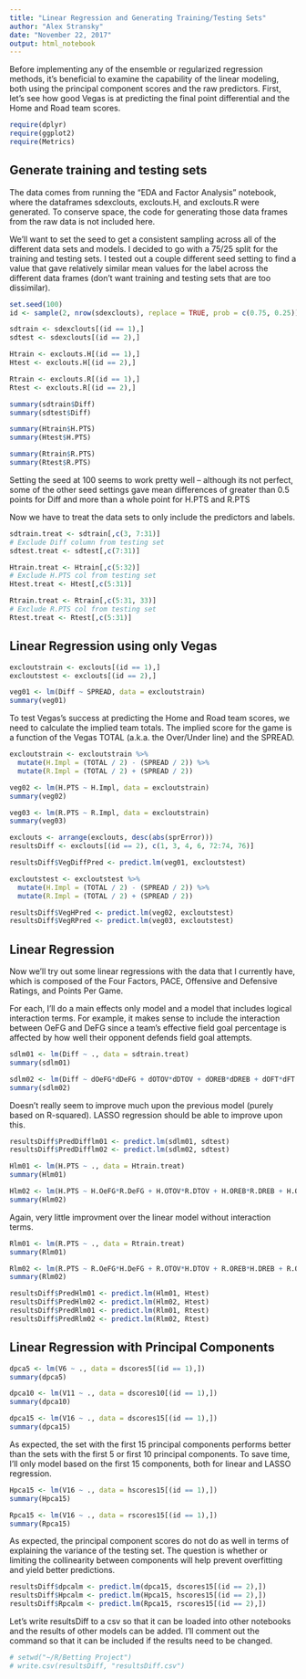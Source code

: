 ---
title: "Linear Regression and Generating Training/Testing Sets"
author: "Alex Stransky"
date: "November 22, 2017"
output: html_notebook
---

Before implementing any of the ensemble or regularized regression methods, it's beneficial to examine the capability of the linear modeling, both using the principal component scores and the raw predictors. First, let's see how good Vegas is at predicting the final point differential and the Home and Road team scores.

```{r}
require(dplyr)
require(ggplot2)
require(Metrics)
```

## Generate training and testing sets

The data comes from running the "EDA and Factor Analysis" notebook, where the dataframes sdexclouts, exclouts.H, and exclouts.R were generated. To conserve space, the code for generating those data frames from the raw data is not included here. 

We'll want to set the seed to get a consistent sampling across all of the different data sets and models. I decided to go with a 75/25 split for the training and testing sets. I tested out a couple different seed setting to find a value that gave relatively similar mean values for the label across the different data frames (don't want training and testing sets that are too dissimilar).

```{r}
set.seed(100)
id <- sample(2, nrow(sdexclouts), replace = TRUE, prob = c(0.75, 0.25))

sdtrain <- sdexclouts[(id == 1),]
sdtest <- sdexclouts[(id == 2),]

Htrain <- exclouts.H[(id == 1),]
Htest <- exclouts.H[(id == 2),]

Rtrain <- exclouts.R[(id == 1),]
Rtest <- exclouts.R[(id == 2),]

summary(sdtrain$Diff)
summary(sdtest$Diff)

summary(Htrain$H.PTS)
summary(Htest$H.PTS)

summary(Rtrain$R.PTS)
summary(Rtest$R.PTS)
```

Setting the seed at 100 seems to work pretty well -- although its not perfect, some of the other seed settings gave mean differences of greater than 0.5 points for Diff and more than a whole point for H.PTS and R.PTS

Now we have to treat the data sets to only include the predictors and labels.

```{r}
sdtrain.treat <- sdtrain[,c(3, 7:31)]
# Exclude Diff column from testing set
sdtest.treat <- sdtest[,c(7:31)]

Htrain.treat <- Htrain[,c(5:32)]
# Exclude H.PTS col from testing set
Htest.treat <- Htest[,c(5:31)]

Rtrain.treat <- Rtrain[,c(5:31, 33)]
# Exclude R.PTS col from testing set
Rtest.treat <- Rtest[,c(5:31)]
```

## Linear Regression using only Vegas

```{r}
excloutstrain <- exclouts[(id == 1),]
excloutstest <- exclouts[(id == 2),]
```


```{r}
veg01 <- lm(Diff ~ SPREAD, data = excloutstrain)
summary(veg01)
```

To test Vegas's success at predicting the Home and Road team scores, we need to calculate the implied team totals. The implied score for the game is a function of the Vegas TOTAL (a.k.a. the Over/Under line) and the SPREAD.

```{r}
excloutstrain <- excloutstrain %>%
  mutate(H.Impl = (TOTAL / 2) - (SPREAD / 2)) %>%
  mutate(R.Impl = (TOTAL / 2) + (SPREAD / 2))

veg02 <- lm(H.PTS ~ H.Impl, data = excloutstrain)
summary(veg02)
```

```{r}
veg03 <- lm(R.PTS ~ R.Impl, data = excloutstrain)
summary(veg03)
```

```{r}
exclouts <- arrange(exclouts, desc(abs(sprError)))
resultsDiff <- exclouts[(id == 2), c(1, 3, 4, 6, 72:74, 76)]

resultsDiff$VegDiffPred <- predict.lm(veg01, excloutstest)

excloutstest <- excloutstest %>%
  mutate(H.Impl = (TOTAL / 2) - (SPREAD / 2)) %>%
  mutate(R.Impl = (TOTAL / 2) + (SPREAD / 2))

resultsDiff$VegHPred <- predict.lm(veg02, excloutstest)
resultsDiff$VegRPred <- predict.lm(veg03, excloutstest)
```


## Linear Regression

Now we'll try out some linear regressions with the data that I currently have, which is composed of the Four Factors, PACE, Offensive and Defensive Ratings, and Points Per Game.

For each, I'll do a main effects only model and a model that includes logical interaction terms. For example, it makes sense to include the interaction between OeFG and DeFG since a team's effective field goal percentage is affected by how well their opponent defends field goal attempts.

```{r}
sdlm01 <- lm(Diff ~ ., data = sdtrain.treat)
summary(sdlm01)
```

```{r}
sdlm02 <- lm(Diff ~ dOeFG*dDeFG + dOTOV*dDTOV + dOREB*dDREB + dOFT*dFT + dOeFGL5*dDeFGL5 + dOTOVL5*dDTOVL5 + dOREBL5*dDREBL5 + dOFTL5*dFTL5 + dORTG*dDRTG + dORTGL5*dDRTGL5 + dPPG*dPPGA + dPPGL5*dPPGAL5, data = sdtrain.treat)
summary(sdlm02)
```

Doesn't really seem to improve much upon the previous model (purely based on R-squared). LASSO regression should be able to improve upon this.


```{r}
resultsDiff$PredDifflm01 <- predict.lm(sdlm01, sdtest)
resultsDiff$PredDifflm02 <- predict.lm(sdlm02, sdtest)
```

```{r}
Hlm01 <- lm(H.PTS ~ ., data = Htrain.treat)
summary(Hlm01)
```

```{r}
Hlm02 <- lm(H.PTS ~ H.OeFG*R.DeFG + H.OTOV*R.DTOV + H.OREB*R.DREB + H.OFT*R.DFT + H.OeFGL5*R.DeFGL5 + H.OTOVL5*R.DTOVL5 + H.OREBL5*R.DREBL5 + H.OFTL5*R.DFTL5 + H.PACE*R.PACE + H.ORTG*R.DRTG + H.ORTGL5*R.DRTGL5 + H.PPG*R.PPGA + H.PPGL5*R.PPGAL5, data = Htrain.treat)
summary(Hlm02)
```

Again, very little improvment over the linear model without interaction terms.

```{r}
Rlm01 <- lm(R.PTS ~ ., data = Rtrain.treat)
summary(Rlm01)
```

```{r}
Rlm02 <- lm(R.PTS ~ R.OeFG*H.DeFG + R.OTOV*H.DTOV + R.OREB*H.DREB + R.OFT*H.DFT + R.OeFGL5*H.DeFGL5 + R.OTOVL5*H.DTOVL5 + R.OREBL5*H.DREBL5 + R.OFTL5*H.DFTL5 + R.PACE*H.PACE + R.ORTG*H.DRTG + R.ORTGL5*H.DRTGL5 + R.PPG*H.PPGA + R.PPGL5*H.PPGAL5, data = Rtrain.treat)
summary(Rlm02)
```

```{r}
resultsDiff$PredHlm01 <- predict.lm(Hlm01, Htest)
resultsDiff$PredHlm02 <- predict.lm(Hlm02, Htest)
resultsDiff$PredRlm01 <- predict.lm(Rlm01, Rtest)
resultsDiff$PredRlm02 <- predict.lm(Rlm02, Rtest)
```


## Linear Regression with Principal Components

```{r}
dpca5 <- lm(V6 ~ ., data = dscores5[(id == 1),])
summary(dpca5)
```

```{r}
dpca10 <- lm(V11 ~ ., data = dscores10[(id == 1),])
summary(dpca10)
```

```{r}
dpca15 <- lm(V16 ~ ., data = dscores15[(id == 1),])
summary(dpca15)
```

As expected, the set with the first 15 principal components performs better than the sets with the first 5 or first 10 principal components. To save time, I'll only model based on the first 15 components, both for linear and LASSO regression.

```{r}
Hpca15 <- lm(V16 ~ ., data = hscores15[(id == 1),])
summary(Hpca15)
```

```{r}
Rpca15 <- lm(V16 ~ ., data = rscores15[(id == 1),])
summary(Rpca15)
```

As expected, the principal component scores do not do as well in terms of explaining the variance of the testing set. The question is whether or limiting the collinearity between components will help prevent overfitting and yield better predictions.

```{r}
resultsDiff$dpcalm <- predict.lm(dpca15, dscores15[(id == 2),])
resultsDiff$Hpcalm <- predict.lm(Hpca15, hscores15[(id == 2),])
resultsDiff$Rpcalm <- predict.lm(Rpca15, rscores15[(id == 2),])
```

Let's write resultsDiff to a csv so that it can be loaded into other notebooks and the results of other models can be added. I'll comment out the command so that it can be included if the results need to be changed.

```{r}
# setwd("~/R/Betting Project")
# write.csv(resultsDiff, "resultsDiff.csv")
```

